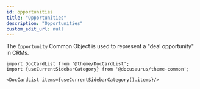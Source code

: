 ```yaml
---
id: opportunities
title: "Opportunities"
description: "Opportunities"
custom_edit_url: null
---
```




The `Opportunity` Common Object is used to represent a "deal opportunity" in CRMs.



```mdx-code-block
import DocCardList from '@theme/DocCardList';
import {useCurrentSidebarCategory} from '@docusaurus/theme-common';

<DocCardList items={useCurrentSidebarCategory().items}/>
```
      
